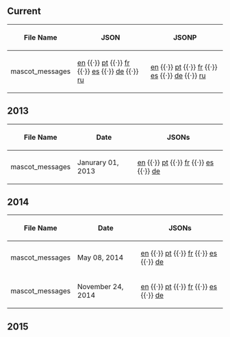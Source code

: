 ==Current==
{| class="wikitable sortable plainlinks"
! File Name
! JSON
! JSONP
|-
| mascot_messages || [http://cdn.clubpenguin.com/play/en/web_service/game_configs/mascot_messages.json en] {{·}} [http://cdn.clubpenguin.com/play/pt/web_service/game_configs/mascot_messages.json pt] {{·}} [http://cdn.clubpenguin.com/play/fr/web_service/game_configs/mascot_messages.json fr] {{·}} [http://cdn.clubpenguin.com/play/es/web_service/game_configs/mascot_messages.json es] {{·}} [http://cdn.clubpenguin.com/play/de/web_service/game_configs/mascot_messages.json de] {{·}} [http://cdn.clubpenguin.com/play/ru/web_service/game_configs/mascot_messages.json ru] || [http://cdn.clubpenguin.com/play/en/web_service/game_configs/mascot_messages.jsonp en] {{·}} [http://cdn.clubpenguin.com/play/pt/web_service/game_configs/mascot_messages.jsonp pt] {{·}} [http://cdn.clubpenguin.com/play/fr/web_service/game_configs/mascot_messages.jsonp fr] {{·}} [http://cdn.clubpenguin.com/play/es/web_service/game_configs/mascot_messages.jsonp es] {{·}} [http://cdn.clubpenguin.com/play/de/web_service/game_configs/mascot_messages.jsonp de] {{·}} [http://cdn.clubpenguin.com/play/ru/web_service/game_configs/mascot_messages.jsonp ru]
|}

==2013==
{| class="wikitable sortable plainlinks"
! File Name!!Date!!JSONs
|-
|mascot_messages||Janurary 01, 2013||[[Media:GameConfigsEN2013Jan01mascot messages.json|en]] {{·}} [[Media:GameConfigsPT2013Jan01mascot messages.json|pt]] {{·}} [[Media:GameConfigsFR2013Jan01mascot messages.json|fr]] {{·}} [[Media:GameConfigsES2013Jan01mascot messages.json|es]] {{·}} [[Media:GameConfigsDE2013Jan01mascot messages.json|de]]
|}

==2014==
{| class="wikitable sortable plainlinks"
! File Name!!Date!!JSONs
|-
|mascot_messages||May 08, 2014||[[Media:GameConfigsEN2014May08mascot messages.json|en]] {{·}} [[Media:GameConfigsPT2014May08mascot messages.json|pt]] {{·}} [[Media:GameConfigsFR2014May08mascot messages.json|fr]] {{·}} [[Media:GameConfigsES2014May08mascot messages.json|es]] {{·}} [[Media:GameConfigsDE2014May08mascot messages.json|de]]
|-
|mascot_messages||November 24, 2014||[[Media:GameConfigsEN2014Nov24mascot messages.json|en]] {{·}} [[Media:GameConfigsPT2014Nov24mascot messages.json|pt]] {{·}} [[Media:GameConfigsFR2014Nov24mascot messages.json|fr]] {{·}} [[Media:GameConfigsES2014Nov24mascot messages.json|es]] {{·}} [[Media:GameConfigsDE2014Nov24mascot messages.json|de]]
|}
==2015==
{{2015GameConfigs|title=mascot_messages}}
